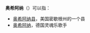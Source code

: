 '''奥希阿纳'''（{{lang|en|Oceana}}）可以指：
*[[奥希阿纳县_(密歇根州)|奥希阿纳县]]，美国密歇根州的一个县
*[[奥希阿纳_(歌手)|奥希阿纳]]，德国灵魂乐歌手

{{disambig|Cat=四字消歧义}}